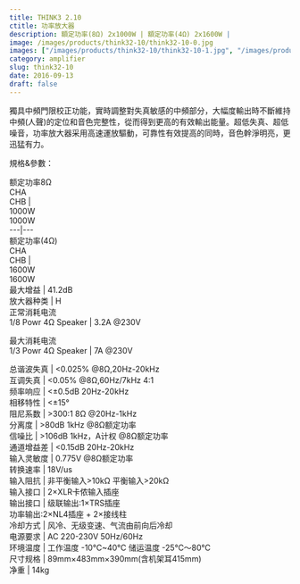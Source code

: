 ```yaml
---
title: THINK3 2.10
ctitle: 功率放大器
description: 額定功率(8Ω) 2x1000W | 額定功率(4Ω) 2x1600W | 
image: /images/products/think32-10/think32-10-0.jpg
images: ["/images/products/think32-10/think32-10-1.jpg", "/images/products/think32-10/think32-10-2.jpg"]
category: amplifier
slug: think32-10
date: 2016-09-13
draft: false
---
```


  
獨具中頻門限校正功能，實時調整對失真敏感的中頻部分，大幅度輸出時不斷維持中頻(人聲)的定位和音色完整性，從而得到更高的有效輸出能量。超低失真、超低噪音，功率放大器采用高速運放驅動，可靠性有效提高的同時，音色幹淨明亮，更迅猛有力。  
  
  
  
  
規格&參數：  
  
  
  
  
额定功率8Ω  
CHA  
CHB  |    
1000W  
1000W  
---|---  
额定功率(4Ω)  
CHA  
CHB  |    
1600W  
1600W  
最大增益  |  41.2dB   
放大器种类  |  H   
正常消耗电流  
1/8 Powr 4Ω Speaker  |  3.2A @230V  
  
最大消耗电流  
1/3 Powr 4Ω Speaker  |  7A @230V  
  
总谐波失真  |  <0.025% @8Ω,20Hz-20kHz   
互调失真  |  <0.05% @8Ω,60Hz/7kHz 4:1   
频率响应  |  <±0.5dB 20Hz-20kHz   
相移特性  |  <±15°   
阻尼系数  |  >300:1 8Ω @20Hz-1kHz   
分离度  |  >80dB 1kHz @8Ω额定功率   
信噪比  |  >106dB 1kHz，A计权 @8Ω额定功率   
通道增益差  |  <0.15dB 20Hz-20kHz   
输入灵敏度  |  0.775V @8Ω额[](http://www.3g-sys.com/beta1/UploadFiles_5023/201310/2013101516414781.jpg)定功率   
转换速率  |  18V/us[](http://www.3g-sys.com/beta1/UploadFiles_5023/201310/2013101516414781.jpg)  
输入阻抗  |  非平衡输入>10kΩ 平衡输入>20kΩ   
输入接口  |  2×XLR卡侬输入插座   
输出接口  |  级联输出:1×TRS插座  
功率输出:2×NL4插座 + 2×接线柱  
冷却方式  |  风冷、无级变速、气流由前向后冷却   
电源要求  |  AC 220-230V 50Hz/60Hz   
环境温度  |  工作温度 -10℃~40℃  储运温度 -25℃～80℃   
尺寸规格  |  89mm×483mm×390mm(含机架耳415mm)   
净重  |  14kg   
  
  
  
  


